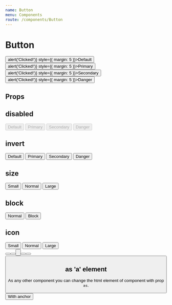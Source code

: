 ```yaml
---
name: Button
menu: Components
route: /components/Button
---
```



# Button

<Playground>
    <Button onClick={() => alert('Clicked!')} style={{ margin: 5 }}>Default</Button>
    <Button primary onClick={() => alert('Clicked!')} style={{ margin: 5 }}>Primary</Button>
    <Button secondary onClick={() => alert('Clicked!')} style={{ margin: 5 }}>Secondary</Button>
    <Button danger onClick={() => alert('Clicked!')} style={{ margin: 5 }}>Danger</Button>
</Playground>

## Props

<Props of={Button} />

## disabled

<Playground>
    <Button disabled style={{ margin: 5 }}>Default</Button>
    <Button primary disabled style={{ margin: 5 }}>Primary</Button>
    <Button secondary disabled style={{ margin: 5 }}>Secondary</Button>
    <Button danger disabled style={{ margin: 5 }}>Danger</Button>
</Playground>

## invert

<Playground>
    <div style={{ background: '#1F0E3D', padding: 20 }}>
        <Button invert style={{ margin: 5 }}>Default</Button>
        <Button invert primary style={{ margin: 5 }}>Primary</Button>
        <Button invert secondary style={{ margin: 5 }}>Secondary</Button>
        <Button invert danger style={{ margin: 5 }}>Danger</Button>
    </div>
</Playground>

## size

<Playground>
    <Button primary small style={{ margin: 5 }}>Small</Button>
    <Button primary style={{ margin: 5 }}>Normal</Button>
    <Button primary large style={{ margin: 5 }}>Large</Button>
</Playground>

## block

<Playground>
    <Button primary style={{ margin: 5 }}>Normal</Button>
    <Button primary block style={{ margin: 5 }}>Block</Button>
</Playground>

## icon

<Playground>
    <Button secondary small icon="edit" style={{ margin: 5 }}>Small</Button>
    <Button icon="edit" style={{ margin: 5 }}>Normal</Button>
    <Button primary large icon="edit" style={{ margin: 5 }}>Large</Button>
    <br />
    <Button primary small icon="edit" style={{ margin: 5 }} />
    <Button primary icon="edit" style={{ margin: 5 }} />
    <Button primary large icon="edit" style={{ margin: 5 }} />
    <br />
    <Button secondary small icon="edit" style={{ margin: 5 }} />
    <Button secondary icon="edit" style={{ margin: 5 }} />
    <Button secondary large icon="edit" style={{ margin: 5 }} />
</Playground>

## as 'a' element

As any other component you can change the html element of component with prop `as`.

<Playground>
    <Button as="a" href="http://involves.com" color="primary" style={{ margin: 5 }}>With anchor</Button>
</Playground>